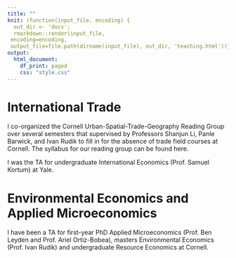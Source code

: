---
title: ""
knit: (function(input_file, encoding) {
  out_dir <- 'docs';
  rmarkdown::render(input_file,
 encoding=encoding,
 output_file=file.path(dirname(input_file), out_dir, 'teaching.html'))})
output:
  html_document:
    df_print: paged
    css: "style.css"
---

<left>

<!-- My teaching and diversity statement is available upon request.  -->

# International Trade

I co-organized the Cornell Urban-Spatial-Trade-Geography Reading Group over several semesters that supervised by Professors Shanjun Li, Panle Barwick, and Ivan Rudik to fill in for the absence of trade field courses at Cornell. The syllabus for our reading group can be found here.

I was the TA for undergraduate International Economics (Prof. Samuel Kortum) at Yale.

# Environmental Economics and Applied Microeconomics

I have been a TA for first-year PhD Applied Microeconomics (Prof. Ben Leyden and Prof. Ariel Ortiz-Bobea), masters Environmental Economics (Prof. Ivan Rudik) and undergraduate Resource Economics at Cornell. 








